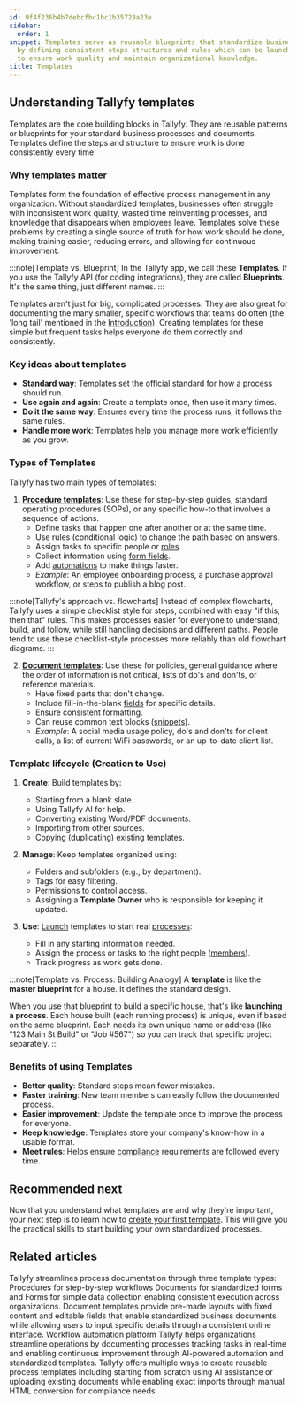 ```yaml
---
id: 9f4f236b4b7debcfbc1bc1b35728a23e
sidebar:
  order: 1
snippet: Templates serve as reusable blueprints that standardize business processes
  by defining consistent steps structures and rules which can be launched repeatedly
  to ensure work quality and maintain organizational knowledge.
title: Templates
---
```


## Understanding Tallyfy templates

Templates are the core building blocks in Tallyfy. They are reusable patterns or blueprints for your standard business processes and documents. Templates define the steps and structure to ensure work is done consistently every time.

### Why templates matter

Templates form the foundation of effective process management in any organization. Without standardized templates, businesses often struggle with inconsistent work quality, wasted time reinventing processes, and knowledge that disappears when employees leave. Templates solve these problems by creating a single source of truth for how work should be done, making training easier, reducing errors, and allowing for continuous improvement.

:::note[Template vs. Blueprint]
In the Tallyfy app, we call these **Templates**. If you use the Tallyfy API (for coding integrations), they are called **Blueprints**. It's the same thing, just different names.
:::

Templates aren't just for big, complicated processes. They are also great for documenting the many smaller, specific workflows that teams do often (the 'long tail' mentioned in the [Introduction](/products/pro/)). Creating templates for these simple but frequent tasks helps everyone do them correctly and consistently.

### Key ideas about templates

- **Standard way**: Templates set the official standard for how a process should run.
- **Use again and again**: Create a template once, then use it many times.
- **Do it the same way**: Ensures every time the process runs, it follows the same rules.
- **Handle more work**: Templates help you manage more work efficiently as you grow.

### Types of Templates

Tallyfy has two main types of templates:

1. **[Procedure templates](/products/pro/documenting/templates/)**: Use these for step-by-step guides, standard operating procedures (SOPs), or any specific how-to that involves a sequence of actions.
   - Define tasks that happen one after another or at the same time.
   - Use rules (conditional logic) to change the path based on answers.
   - Assign tasks to specific people or [roles](/products/pro/documenting/members/).
   - Collect information using [form fields](/products/pro/tracking-and-tasks/tasks/what-are-form-fields-in-tallyfy/).
   - Add [automations](/products/pro/documenting/templates/automations/) to make things faster.
   - *Example*: An employee onboarding process, a purchase approval workflow, or steps to publish a blog post.

:::note[Tallyfy's approach vs. flowcharts]
Instead of complex flowcharts, Tallyfy uses a simple checklist style for steps, combined with easy "if this, then that" rules. This makes processes easier for everyone to understand, build, and follow, while still handling decisions and different paths. People tend to use these checklist-style processes more reliably than old flowchart diagrams.
:::

2. **[Document templates](/products/pro/documenting/documents/)**: Use these for policies, general guidance where the order of information is not critical, lists of do's and don'ts, or reference materials.
   - Have fixed parts that don't change.
   - Include fill-in-the-blank [fields](/products/pro/tracking-and-tasks/tasks/what-are-form-fields-in-tallyfy/) for specific details.
   - Ensure consistent formatting.
   - Can reuse common text blocks ([snippets](/products/pro/documenting/templates/snippets/)).
   - *Example*: A social media usage policy, do's and don'ts for client calls, a list of current WiFi passwords, or an up-to-date client list.

### Template lifecycle (Creation to Use)

1. **Create**: Build templates by:
   - Starting from a blank slate.
   - Using Tallyfy AI for help.
   - Converting existing Word/PDF documents.
   - Importing from other sources.
   - Copying (duplicating) existing templates.

2. **Manage**: Keep templates organized using:
   - Folders and subfolders (e.g., by department).
   - Tags for easy filtering.
   - Permissions to control access.
   - Assigning a **Template Owner** who is responsible for keeping it updated.

3. **Use**: [Launch](/products/pro/launching/) templates to start real [processes](/products/pro/tracking-and-tasks/processes/):
   - Fill in any starting information needed.
   - Assign the process or tasks to the right people ([members](/products/pro/documenting/members/)).
   - Track progress as work gets done.

:::note[Template vs. Process: Building Analogy]
A **template** is like the **master blueprint** for a house. It defines the standard design.

When you use that blueprint to build a specific house, that's like **launching a process**. Each house built (each running process) is unique, even if based on the same blueprint. Each needs its own unique name or address (like "123 Main St Build" or "Job #567") so you can track that specific project separately.
:::

### Benefits of using Templates

- **Better quality**: Standard steps mean fewer mistakes.
- **Faster training**: New team members can easily follow the documented process.
- **Easier improvement**: Update the template once to improve the process for everyone.
- **Keep knowledge**: Templates store your company's know-how in a usable format.
- **Meet rules**: Helps ensure [compliance](/products/pro/compliance/) requirements are followed every time.


<PageTree />

## Recommended next

Now that you understand what templates are and why they're important, your next step is to learn how to [create your first template](/products/pro/documenting/templates/create-template/). This will give you the practical skills to start building your own standardized processes.


## Related articles
<CardGrid>
<LinkTitleCard header="<b>Pro > Essentials</b>" href="/products/pro/documenting/" > Tallyfy streamlines process documentation through three template types: Procedures for step-by-step workflows Documents for standardized forms and Forms for simple data collection enabling consistent execution across organizations. </LinkTitleCard>
<LinkTitleCard header="<b>Documenting > Documents</b>" href="/products/pro/documenting/documents/" > Document templates provide pre-made layouts with fixed content and editable fields that enable standardized business documents while allowing users to input specific details through a consistent online interface. </LinkTitleCard>
<LinkTitleCard header="<b>Introduction</b>" href="/products/pro/" > Workflow automation platform Tallyfy helps organizations streamline operations by documenting processes tracking tasks in real-time and enabling continuous improvement through AI-powered automation and standardized templates. </LinkTitleCard>
<LinkTitleCard header="<b>Templates > Create a template</b>" href="/products/pro/documenting/templates/create-template/" > Tallyfy offers multiple ways to create reusable process templates including starting from scratch using AI assistance or uploading existing documents while enabling exact imports through manual HTML conversion for compliance needs. </LinkTitleCard>
</CardGrid>